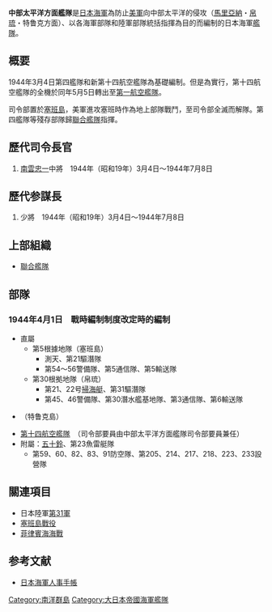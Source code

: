 {{日本海軍}}
'''中部太平洋方面艦隊'''是[[大日本帝國海軍|日本海軍]]為防止[[美軍|美軍]]向中部太平洋的侵攻（[[馬里亞納|馬里亞納]]・[[帛琉|帛琉]]・特鲁克方面）、以各海軍部隊和陸軍部隊統括指揮為目的而編制的日本海軍[[艦隊|艦隊]]。

== 概要 ==
1944年3月4日第四艦隊和新第十四航空艦隊為基礎編制。但是為實行{{link-ja|阿号作戰|あ号作戦}}，第十四航空艦隊的全機於同年5月5日轉出至[[第1航空艦隊_(日本海軍)|第一航空艦隊]]。

司令部置於[[塞班島|塞班島]]，美軍進攻塞班時作為地上部隊戰鬥，至司令部全滅而解隊。第四艦隊等殘存部隊歸[[聯合艦隊|聯合艦隊]]指揮。

== 歷代司令長官 ==
# [[南云忠一|南雲忠一]]中將　1944年（昭和19年）3月4日～1944年7月8日

== 歷代参謀長 ==
# {{link-ja|矢野英雄|矢野英雄}}少將　1944年（昭和19年）3月4日～1944年7月8日

== 上部組織 ==
* [[聯合艦隊|聯合艦隊]]

== 部隊 ==

=== 1944年4月1日　戰時編制制度改定時的編制 ===
* 直屬
** 第5根據地隊（塞班島）
*** 測天、第21驅潛隊
*** 第54～56警備隊、第5通信隊、第5輸送隊
** 第30根拠地隊（帛琉）
*** 第21、22号[[掃雷艦|掃海艇]]、第31驅潛隊
*** 第45、46警備隊、第30潛水艦基地隊、第3通信隊、第6輸送隊
* {{link-ja|第四艦隊|第四艦隊 (日本海軍)}}（特鲁克島）
* [[大日本帝国海军航空舰队|第十四航空艦隊]]　（司令部要員由中部太平洋方面艦隊司令部要員兼任）
* 附屬：[[五十鈴號輕巡洋艦|五十鈴]]、第23魚雷艇隊
** 第59、60、82、83、91防空隊、第205、214、217、218、223、233設營隊

== 關連項目 ==
* 日本陸軍[[第31軍_(日本陸軍)|第31軍]]
* [[塞班島戰役|塞班島戰役]]
* [[菲律賓海海戰|菲律賓海海戰]]

== 参考文献 ==
{{refbegin}}
* [https://web.archive.org/web/20161018104257/http://www.geocities.jp/boat_sparrowhawk/ 日本海軍人事手帳]
{{refend}}

{{大日本帝國海軍}}

[[Category:南洋群島|Category:南洋群島]]
[[Category:大日本帝國海軍艦隊|Category:大日本帝國海軍艦隊]]